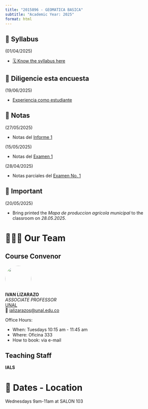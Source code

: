 ```yaml
---
title: "2015896 - GEOMATICA BASICA"
subtitle: "Academic Year: 2025"
format: html
---
```


::: {.callout-important collapse=true}
## 📢 Syllabus

(01/04/2025)

- [🗓️ Know the syllabus here](/2025/syllabus.qmd)

:::

::: {.callout-important collapse=true}
## 📢 Diligencie esta encuesta

(19/06/2025)

- [Experiencia como estudiante](https://forms.gle/XBdaoSCu8JbHqMhf8)
:::

::: {.callout-note collapse=true}
## 📢 Notas

(27/05/2025)

- Notas del [Informe 1](https://drive.google.com/file/d/17K9OwZoaG1qOXnXjZ0JghOomU5Wjb99F/view?usp=sharing)

(15/05/2025)

- Notas del [Examen 1](https://drive.google.com/file/d/14HAu2C3Jeks7et75OxwE-uVuW_kTsUbW/view?usp=sharing)

(28/04/2025)

- Notas parciales del [Examen No. 1](https://drive.google.com/file/d/1aRwq5334m4QLxKsEU2dqiSx81dVYItQa/view?usp=sharing)
:::

::: {.callout-note collapse=false}
## 📢 Important

(20/05/2025)

- Bring printed the *Mapa de produccion agrícola municipal*  to the classroom on *28.05.2025*.
:::


# 🧑🏻‍🏫 Our Team

::: {.panel-tabset}
## Course Convenor


![](/figures/people/ials.png){fig-align="left" fig-alt="Photo of IVAN LIZARAZO" style="object-fit: cover;width:6em;height:6em;border-radius: 50%;"}  
**IVAN LIZARAZO** <br/>
_ASSOCIATE PROFESSOR_ <br/>
[UNAL](#)</a><br/>
📧 [ializarazos@unal.edu.co](mailto:)

Office Hours: 

- When: Tuesdays 10:15 am - 11:45 am
- Where: Oficina 333
- How to book: via e-mail

## Teaching Staff

**IALS**


:::

# 📍 Dates - Location

Wednesdays 9am-11am at SALON 103
